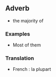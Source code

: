 ==Adverb==

* the majority of 
===Examples ===
* Most of them
===Translation===
*French : la plupart